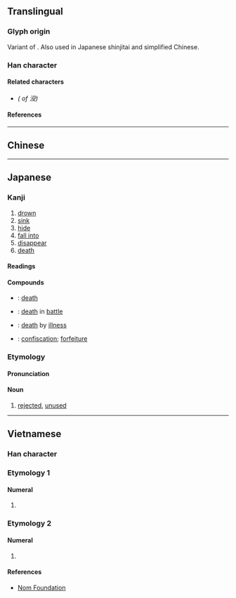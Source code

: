 {{also|沒}}
{{character info}}
==Translingual==
{{stroke order|strokes=7}}
{{stroke order|type=animate}}
{{ja-forms|没|没|[[沒]]}}

===Glyph origin===
Variant of {{l|mul|沒}}. Also used in Japanese shinjitai and simplified Chinese.

===Han character===
{{Han char|rn=85|rad=水|as=04|sn=7|four=|canj=EHNE|ids=⿰氵殳}}

====Related characters====
* {{l|mul|[[沒]]}} ''({{w|Traditional Chinese|Traditional form}} of 没)''

====References====
{{Han ref|kx=0612.121|dkj=17233|dj=1005.150|hdz=31570.070|uh=6CA1}}

----

==Chinese==
{{zh-see|沒|sv}}

----

==Japanese==

===Kanji===
{{ja-kanji|grade=c|rs=水04}} <!-- 沒 not listed as kyūjitai form in Jōyō Kanji 2010 -->

# [[drown]]
# [[sink]]
# [[hide]]
# [[fall into]]
# [[disappear]]
# [[death]]

====Readings====
{{ja-readings
|goon=もつ
|kanon=ぼつ
|kun=しず-む, おぼ-れる, し-ぬ, い-る, ぼっ-する
}}

====Compounds====
* {{ja-r|死%没|し%ぼつ}}: [[death]]
* {{ja-r|戦%没|せん%ぼつ}}: [[death]] in [[battle]]
* {{ja-r|病%没|びょう%ぼつ}}: [[death]] by [[illness]]
* {{ja-r|没%収|ぼっ%しゅう}}: [[confiscation]]; [[forfeiture]]

===Etymology===
{{ja-kanjitab|ぼつ|yomi=o}}

====Pronunciation====
{{ja-pron|ぼつ|yomi=o|acc=1|acc_ref=DJR}}

====Noun====
{{ja-noun|ぼつ|ボツ|hhira=ぼつ}}

# [[rejected]], [[unused]]
#: {{ja-usex|[[原稿]]を'''没'''に[[する]]|げんこう を '''ぼつ''' に する|to reject a manuscript|lit=to make a manuscript '''rejected'''}}
#: {{ja-usex|'''没'''[[タイトル]][[案]]|'''ぼつ'''-タイトル-あん|'''rejected''' ideas for titles}}

----

==Vietnamese==

===Han character===
{{vi-readings|rs=水04
|hanviet=một
|nom=mốt, một
}}

===Etymology 1===

====Numeral====
{{vi-num|sc=Hani|một}}

# {{Nom form of|một|[[one]]}}

===Etymology 2===

====Numeral====
{{vi-num|sc=Hani|mốt}}

# {{Nom form of|mốt|{{lb|vi|only in compounds or fixed expressions}} [[one]]; -one}}

====References====
* [http://nomfoundation.org/common/nom_details.php?codepoint=6CA1 Nom Foundation]